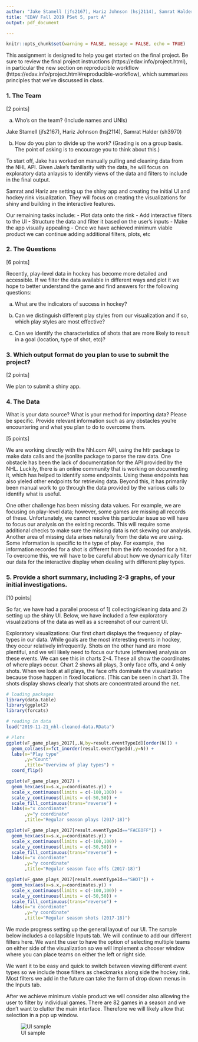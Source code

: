 ```yaml
---
author: "Jake Stamell (jfs2167), Hariz Johnson (hsj2114), Samrat Halder (sh3970)"
title: "EDAV Fall 2019 PSet 5, part A"
output: pdf_document

---
```

```r
knitr::opts_chunk$set(warning = FALSE, message = FALSE, echo = TRUE)
```

This assignment is designed to help you get started on the final project. Be sure to review the final project instructions (https://edav.info/project.html), in particular the new section on reproducible workflow (https://edav.info/project.html#reproducible-workflow), which summarizes principles that we've discussed in class.
    
### 1. The Team

[2 points]

a) Who's on the team? (Include names and UNIs)

Jake Stamell (jfs2167), Hariz Johnson (hsj2114), Samrat Halder (sh3970)


b) How do you plan to divide up the work? (Grading is on a group basis. The point of asking is to encourage you to think about this.)

To start off, Jake has worked on manually pulling and cleaning data from the NHL API. Given Jake's familiarity with the data, he will focus on exploratory data anlaysis to identify views of the data and filters to include in the final output.

Samrat and Hariz are setting up the shiny app and creating the initial UI and hockey rink visualization. They will focus on creating the visualizations for shiny and building in the interactive features.

Our remaining tasks include:
- Plot data onto the rink
- Add interactive filters to the UI
- Structure the data and filter it based on the user's inputs
- Make the app visually appealing
- Once we have achieved minimum viable product we can continue adding additional filters, plots, etc


### 2. The Questions

[6 points]

Recently, play-level data in hockey has become more detailed and accessible. If we filter the data available in different ways and plot it we hope to better understand the game and find answers for the following questions:

a) What are the indicators of success in hockey?

b) Can we distinguish different play styles from our visualization and if so, which play styles are most effective?

c) Can we identify the characteristics of shots that are more likely to result in a goal (location, type of shot, etc)?

### 3. Which output format do you plan to use to submit the project? 

[2 points]

We plan to submit a shiny app.

### 4. The Data

What is your data source?  What is your method for importing data? Please be specific. Provide relevant information such as any obstacles you're encountering and what you plan to do to overcome them.

[5 points]

We are working directly with the Nhl.com API, using the httr package to make data calls and the jsonlite package to parse the raw data. One obstacle has been the lack of documentation for the API provided by the NHL. Luckily, there is an online community that is working on documenting it, which has helped to identify some endpoints. Using these endpoints has also yieled other endpoints for retrieving data. Beyond this, it has primarily been manual work to go through the data provided by the various calls to identify what is useful.

One other challenge has been missing data values. For example, we are focusing on play-level data; however, some games are missing all records of these. Unfortunately, we cannot resolve this particular issue so will have to focus our analysis on the existing records. This will require some additional checks to make sure the missing data is not skewing our analysis. Another area of missing data arises naturally from the data we are using. Some information is specific to the type of play. For example, the information recorded for a shot is different from the info recorded for a hit. To overcome this, we will have to be careful about how we dynamically filter our data for the interactive display when dealing with different play types. 

### 5. Provide a short summary, including 2-3 graphs, of your initial investigations. 

[10 points]

So far, we have had a parallel process of 1) collecting/cleaning data and 2) setting up the shiny UI. Below, we have included a few exploratory visualizations of the data as well as a screenshot of our current UI.

Exploratory visualizations: Our first chart displays the frequency of play-types in our data. While goals are the most interesting events in hockey, they occur relatively infrequently. Shots on the other hand are more plentiful, and we will likely need to focus our future (offensive) analysis on these events. We can see this in charts 2-4. These all show the coordinates of where plays occur. Chart 2 shows all plays, 3 only face offs, and 4 only shots. When we look at all plays, the face offs dominate the visualization because those happen in fixed locations. (This can be seen in chart 3). The shots display shows clearly that shots are concentrated around the net.

```r
# loading packages
library(data.table)
library(ggplot2)
library(forcats)

# reading in data
load("2019-11-21_nhl-cleaned-data.RData")

# Plots
ggplot(vF_game_plays_2017[,.N,by=result.eventTypeId][order(N)]) +
  geom_col(aes(x=fct_inorder(result.eventTypeId),y=N)) +
  labs(x="Play type"
       ,y="Count"
       ,title="Overview of play types") +
  coord_flip()

ggplot(vF_game_plays_2017) +
  geom_hex(aes(x=s.x,y=coordinates.y)) +
  scale_x_continuous(limits = c(-100,100)) +
  scale_y_continuous(limits = c(-50,50)) +
  scale_fill_continuous(trans="reverse") +
  labs(x="x coordinate"
       ,y="y coordinate"
       ,title="Regular season plays (2017-18)")

ggplot(vF_game_plays_2017[result.eventTypeId=="FACEOFF"]) +
  geom_hex(aes(x=s.x,y=coordinates.y)) +
  scale_x_continuous(limits = c(-100,100)) +
  scale_y_continuous(limits = c(-50,50)) +
  scale_fill_continuous(trans="reverse") +
  labs(x="x coordinate"
       ,y="y coordinate"
       ,title="Regular season face offs (2017-18)")

ggplot(vF_game_plays_2017[result.eventTypeId=="SHOT"]) +
  geom_hex(aes(x=s.x,y=coordinates.y)) +
  scale_x_continuous(limits = c(-100,100)) +
  scale_y_continuous(limits = c(-50,50)) +
  scale_fill_continuous(trans="reverse") +
  labs(x="x coordinate"
       ,y="y coordinate"
       ,title="Regular season shots (2017-18)")
```

We made progress setting up the general layout of our UI. The sample below includes a collapsible Inputs tab. We will continue to add our different filters here. We want the user to have the option of selecting multiple teams on either side of the visualization so we will implement a chooser window where you can place teams on either the left or right side. 

We want it to be easy and quick to switch between viewing different event types so we include those filters as checkmarks along side the hockey rink. Most filters we add in the future can take the form of drop down menus in the Inputs tab.

After we achieve minimum viable product we will consider also allowing the user to filter by individual games. There are 82 games in a season and we don't want to clutter the main interface. Therefore we will likely allow that selection in a pop up window.

![UI sample](pset_5A_initial_UI.PNG)
